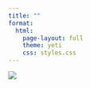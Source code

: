 ```yaml
---
title: ""
format: 
  html:
    page-layout: full
    theme: yeti
    css: styles.css
---
```

![](index_png/homepagescreen.png)

